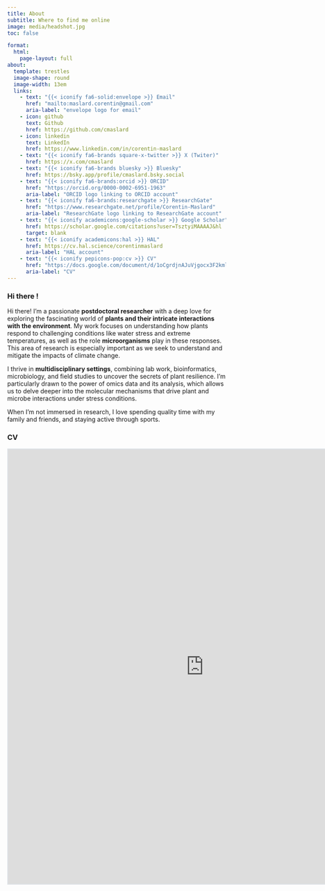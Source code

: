 ---
title: About
subtitle: Where to find me online
image: media/headshot.jpg
toc: false

format: 
  html:
    page-layout: full
about: 
  template: trestles
  image-shape: round
  image-width: 13em
  links:
    - text: "{{< iconify fa6-solid:envelope >}} Email"
      href: "mailto:maslard.corentin@gmail.com"
      aria-label: "envelope logo for email"
    - icon: github
      text: Github
      href: https://github.com/cmaslard
    - icon: linkedin
      text: LinkedIn
      href: https://www.linkedin.com/in/corentin-maslard
    - text: "{{< iconify fa6-brands square-x-twitter >}} X (Twiter)"
      href: https://x.com/cmaslard
    - text: "{{< iconify fa6-brands bluesky >}} Bluesky"
      href: https://bsky.app/profile/cmaslard.bsky.social
    - text: "{{< iconify fa6-brands:orcid >}} ORCID"
      href: "https://orcid.org/0000-0002-6951-1963"
      aria-label: "ORCID logo linking to ORCID account"
    - text: "{{< iconify fa6-brands:researchgate >}} ResearchGate"
      href: "https://www.researchgate.net/profile/Corentin-Maslard"
      aria-label: "ResearchGate logo linking to ResearchGate account"
    - text: "{{< iconify academicons:google-scholar >}} Google Scholar"
      href: https://scholar.google.com/citations?user=TsztyiMAAAAJ&hl
      target: blank
    - text: "{{< iconify academicons:hal >}} HAL"
      href: https://cv.hal.science/corentinmaslard
      aria-label: "HAL account"
    - text: "{{< iconify pepicons-pop:cv >}} CV"
      href: "https://docs.google.com/document/d/1oCgrdjnAJuVjgocx3F2kmlbJxlqa6uWrSgqm5fWRhpA/edit?usp=sharing"
      aria-label: "CV"
---

### Hi there !

:::{#hero-heading}

Hi there! I'm a passionate **postdoctoral researcher** with a deep love for exploring the fascinating world of **plants and their intricate interactions with the environment**. My work focuses on understanding how plants respond to challenging conditions like water stress and extreme temperatures, as well as the role **microorganisms** play in these responses. This area of research is especially important as we seek to understand and mitigate the impacts of climate change.

I thrive in **multidisciplinary settings**, combining lab work, bioinformatics, microbiology, and field studies to uncover the secrets of plant resilience. I'm particularly drawn to the power of omics data and its analysis, which allows us to delve deeper into the molecular mechanisms that drive plant and microbe interactions under stress conditions.

When I’m not immersed in research, I love spending quality time with my family and friends, and staying active through sports.

:::

:::{#section}
### CV 

```{=html}
<iframe width="900px" height="1000px" style="border:2px solid #dee2e6;" src="https://docs.google.com/document/d/1oCgrdjnAJuVjgocx3F2kmlbJxlqa6uWrSgqm5fWRhpA/edit"  allowfullscreen></iframe>
```

:::